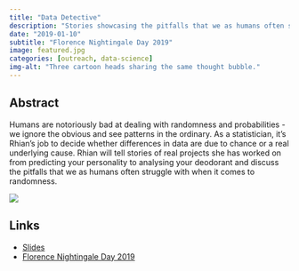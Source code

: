 ```yaml
---
title: "Data Detective"
description: "Stories showcasing the pitfalls that we as humans often struggle with when it comes to randomness."
date: "2019-01-10"
subtitle: "Florence Nightingale Day 2019"
image: featured.jpg
categories: [outreach, data-science]
img-alt: "Three cartoon heads sharing the same thought bubble."
---
```


## Abstract

Humans are notoriously bad at dealing with randomness and probabilities - we ignore the obvious and see patterns in the ordinary. As a statistician, it's Rhian's job to decide whether differences in data are due to chance or a real underlying cause. Rhian will tell stories of real projects she has worked on from predicting your personality to analysing your deodorant and discuss the pitfalls that we as humans often struggle with when it comes to randomness.

![](featured.jpg){fig-alt="Three cartoon heads sharing the same thought bubble."}

## Links

-   [Slides](https://statsrhian.github.io/talks/2019-01-10-data-detective/2019-01-10-data-detective.html#1)
-   [Florence Nightingale Day 2019](https://www.lancaster.ac.uk/maths/engagement/working-with-schools/florence-nightingale-day/)

